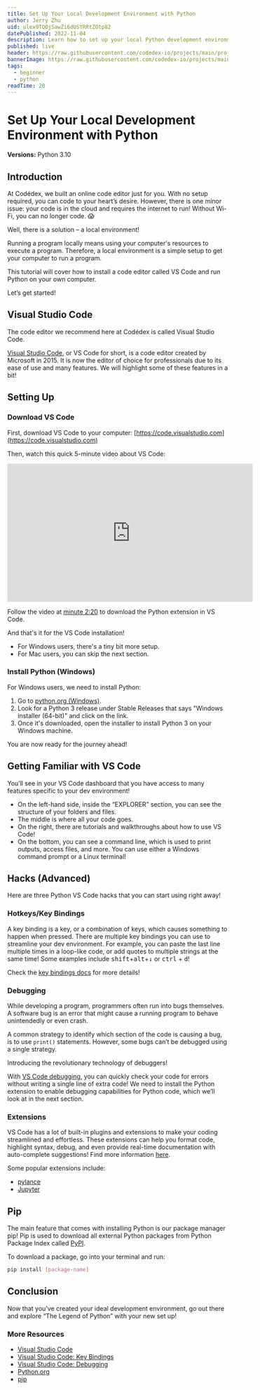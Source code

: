 ```yaml
---
title: Set Up Your Local Development Environment with Python
author: Jerry Zhu
uid: ulex9TQOjSawZi6dUSYRRtZOtp82
datePublished: 2022-11-04
description: Learn how to set up your local Python development environment with VS Code.
published: live
header: https://raw.githubusercontent.com/codedex-io/projects/main/projects/set-up-your-local-environment-in-python/header.png
bannerImage: https://raw.githubusercontent.com/codedex-io/projects/main/projects/set-up-your-local-environment-in-python/header.png
tags: 
  - beginner
  - python
readTime: 20
---
```


<BannerImage link="https://raw.githubusercontent.com/codedex-io/projects/main/projects/set-up-your-local-environment-in-python/header.png" description="Header Image" uid={true} cl="for-sidebar"/>

# Set Up Your Local Development Environment with Python

<AuthorAvatar author_name="Jerry Zhu" author_avatar="/images/projects/authors/jerry_zhu.jpg" username="jerry" uid={true}/>

<BannerImage link="https://raw.githubusercontent.com/codedex-io/projects/main/projects/set-up-your-local-environment-in-python/header.png" description="Header Image" uid={true}/>

**Versions:** Python 3.10  

## Introduction

At Codédex, we built an online code editor just for you. With no setup required, you can code to your heart’s desire. However, there is one minor issue: your code is in the cloud and requires the internet to run! Without Wi-Fi, you can no longer code. 😱

Well, there is a solution – a local environment!

Running a program locally means using your computer's resources to execute a program. Therefore, a local environment is a simple setup to get your computer to run a program.

This tutorial will cover how to install a code editor called VS Code and run Python on your own computer.

Let’s get started!

## Visual Studio Code

The code editor we recommend here at Codédex is called Visual Studio Code.

[Visual Studio Code](https://code.visualstudio.com), or VS Code for short, is a code editor created by Microsoft in 2015. It is now the editor of choice for professionals due to its ease of use and many features. We will highlight some of these features in a bit!

## Setting Up

### Download VS Code

First, download VS Code to your computer: [https://code.visualstudio.com](https://code.visualstudio.com)

Then, watch this quick 5-minute video about VS Code:

<iframe width="560" height="315" src="https://www.youtube.com/embed/S320N3sxinE" title="YouTube video player" frameborder="0" allow="accelerometer; autoplay; clipboard-write; encrypted-media; gyroscope; picture-in-picture" allowFullScreen></iframe>

Follow the video at [minute 2:20](https://www.youtube.com/watch?v=S320N3sxinE&t=140s) to download the Python extension in VS Code.

And that's it for the VS Code installation!

- For Windows users, there's a tiny bit more setup.
- For Mac users, you can skip the next section.

### Install Python (Windows)

For Windows users, we need to install Python:

1. Go to [python.org (Windows)](https://www.python.org/downloads/windows/).
2. Look for a Python 3 release under Stable Releases that says "Windows installer (64-bit)" and click on the link.
3. Once it's downloaded, open the installer to install Python 3 on your Windows machine.

You are now ready for the journey ahead!

## Getting Familiar with VS Code

<RoundedImage link="https://raw.githubusercontent.com/codedex-io/projects/main/projects/set-up-your-local-environment-in-python/vscode_image.png" description="VSCode image" />

You’ll see in your VS Code dashboard that you have access to many features specific to your dev environment!

- On the left-hand side, inside the “EXPLORER” section, you can see the structure of your folders and files.
- The middle is where all your code goes.
- On the right, there are tutorials and walkthroughs about how to use VS Code!
- On the bottom, you can see a command line, which is used to print outputs, access files, and more. You can use either a Windows command prompt or a Linux terminal!

## Hacks (Advanced)

Here are three Python VS Code hacks that you can start using right away!

### Hotkeys/Key Bindings

A key binding is a key, or a combination of keys, which causes something to happen when pressed. There are multiple key bindings you can use to streamline your dev environment. For example, you can paste the last line multiple times in a loop-like code, or add quotes to multiple strings at the same time! Some examples include <kbd>shift</kbd>+<kbd>alt</kbd>+<kbd>↓</kbd> or <kbd>ctrl</kbd> + <kbd>d</kbd>!

Check the [key bindings docs](https://code.visualstudio.com/docs/getstarted/keybindings) for more details!

### Debugging

While developing a program, programmers often run into bugs themselves. A software bug is an error that might cause a running program to behave unintendedly or even crash.

A common strategy to identify which section of the code is causing a bug, is to use `print()` statements. However, some bugs can’t be debugged using a single strategy.

Introducing the revolutionary technology of debuggers!

With [VS Code debugging](https://code.visualstudio.com/docs/editor/debugging), you can quickly check your code for errors without writing a single line of extra code! We need to install the Python extension to enable debugging capabilities for Python code, which we’ll look at in the next section.

### Extensions

VS Code has a lot of built-in plugins and extensions to make your coding streamlined and effortless. These extensions can help you format code, highlight syntax, debug, and even provide real-time documentation with auto-complete suggestions! Find more information [here](https://code.visualstudio.com/docs/languages/python).

Some popular extensions include:

- [pylance](https://marketplace.visualstudio.com/items?itemName=ms-python.vscode-pylance)
- [Jupyter](https://marketplace.visualstudio.com/items?itemName=ms-toolsai.jupyter)

## Pip

The main feature that comes with installing Python is our package manager pip! Pip is used to download all external Python packages from Python Package Index called [PyPI](https://pypi.org/).

To download a package, go into your terminal and run:

```bash
pip install [package-name]
```

## Conclusion

Now that you’ve created your ideal development environment, go out there and explore “The Legend of Python” with your new set up!

### More Resources

- [Visual Studio Code](https://code.visualstudio.com)
- [Visual Studio Code: Key Bindings](https://code.visualstudio.com/docs/getstarted/keybindings)
- [Visual Studio Code: Debugging](https://code.visualstudio.com/docs/editor/debugging)
- [Python.org](https://www.python.org)
- [pip](https://pypi.org/project/pip)
